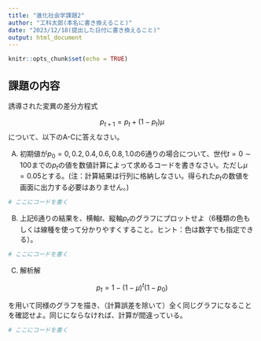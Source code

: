 ```yaml
---
title: "進化社会学課題2"
author: "工科太郎(本名に書き換えること)"
date: "2023/12/18(提出した日付に書き換えること)"
output: html_document
---
```


```r
knitr::opts_chunk$set(echo = TRUE)
```

## 課題の内容

誘導された変異の差分方程式

$$
p_{t+1} = p_t + (1-p_t) \mu
$$
について、以下のA-Cに答えなさい。

A) 初期値が$p_0=0, 0.2, 0.4, 0.6, 0.8, 1.0$の6通りの場合について、世代$t=0\sim 100$までの$p_t$の値を数値計算によって求めるコードを書きなさい。ただし$\mu=0.05$とする。(注：計算結果は行列に格納しなさい。得られた$p_t$の数値を画面に出力する必要はありません。)

```r
# ここにコードを書く
```

B) 上記6通りの結果を、横軸$t$、縦軸$p_t$のグラフにプロットせよ（6種類の色もしくは線種を使って分かりやすくすること。ヒント：色は数字でも指定できる）。

```r
# ここにコードを書く
```

C) 解析解

$$
p_t = 1-(1-\mu)^t (1-p_0)
$$

を用いて同様のグラフを描き、（計算誤差を除いて）全く同じグラフになることを確認せよ。同じにならなければ、計算が間違っている。

```r
# ここにコードを書く
```

